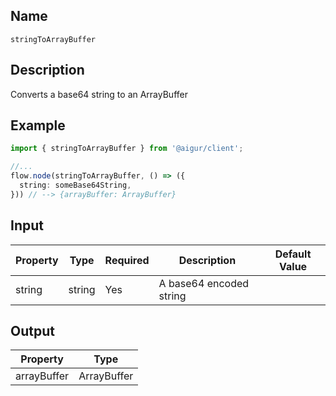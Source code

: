 ## Name
`stringToArrayBuffer`

## Description

Converts a base64 string to an ArrayBuffer

## Example

```ts index.ts
import { stringToArrayBuffer } from '@aigur/client';

//...
flow.node(stringToArrayBuffer, () => ({
  string: someBase64String,
})) // --> {arrayBuffer: ArrayBuffer}
```


## Input

<table>
  <thead>
    <tr>
      <th>Property</th>
      <th>Type</th>
      <th>Required</th>
      <th>Description</th>
      <th>Default Value</th>
    </tr>
  </thead>
  <tbody>
    <tr>
      <td>string</td>
      <td>string</td>
      <td>Yes</td>
      <td>A base64 encoded string</td>
      <td></td>
    </tr>
  </tbody>
</table>


## Output

<table>
  <thead>
    <tr>
      <th>Property</th>
      <th>Type</th>
    </tr>
  </thead>
  <tbody>
    <tr>
      <td>arrayBuffer</td>
      <td>ArrayBuffer</td>
    </tr>
  </tbody>
</table>
